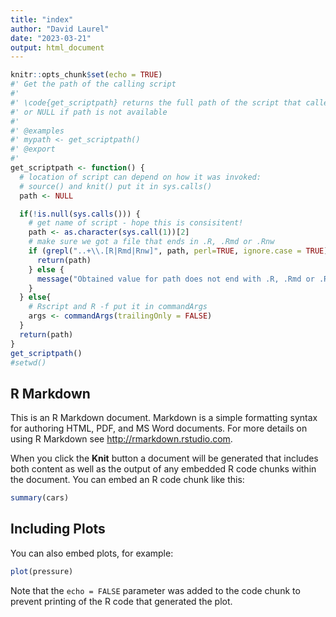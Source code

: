 ```yaml
---
title: "index"
author: "David Laurel"
date: "2023-03-21"
output: html_document
---
```


```r
knitr::opts_chunk$set(echo = TRUE)
#' Get the path of the calling script
#' 
#' \code{get_scriptpath} returns the full path of the script that called this function (if any)
#' or NULL if path is not available
#' 
#' @examples 
#' mypath <- get_scriptpath()
#' @export
#' 
get_scriptpath <- function() {
  # location of script can depend on how it was invoked:
  # source() and knit() put it in sys.calls()
  path <- NULL

  if(!is.null(sys.calls())) {
    # get name of script - hope this is consisitent!
    path <- as.character(sys.call(1))[2] 
    # make sure we got a file that ends in .R, .Rmd or .Rnw
    if (grepl("..+\\.[R|Rmd|Rnw]", path, perl=TRUE, ignore.case = TRUE) )  {
      return(path)
    } else { 
      message("Obtained value for path does not end with .R, .Rmd or .Rnw: ", path)
    }
  } else{
    # Rscript and R -f put it in commandArgs
    args <- commandArgs(trailingOnly = FALSE)
  }
  return(path)
}
get_scriptpath()
#setwd()
```

## R Markdown

This is an R Markdown document. Markdown is a simple formatting syntax for authoring HTML, PDF, and MS Word documents. For more details on using R Markdown see <http://rmarkdown.rstudio.com>.

When you click the **Knit** button a document will be generated that includes both content as well as the output of any embedded R code chunks within the document. You can embed an R code chunk like this:

```r
summary(cars)
```

## Including Plots

You can also embed plots, for example:

```r
plot(pressure)
```

Note that the `echo = FALSE` parameter was added to the code chunk to prevent printing of the R code that generated the plot.
